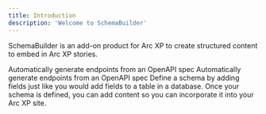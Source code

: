 ```yaml
---
title: Introduction
description: 'Welcome to SchemaBuilder'
---
```

SchemaBuilder is an add-on product for Arc XP to create structured content to embed in Arc XP stories.

<CardGroup cols={2}>
 <Card
    title="How it works"
    icon="code"
    href="https://mintlify.com/docs/api-playground/openapi"
  >
    Automatically generate endpoints from an OpenAPI spec
  </Card>
   <Card
    title="API Documentation"
    icon="code"
    href="https://mintlify.com/docs/api-playground/openapi"
  >
    Automatically generate endpoints from an OpenAPI spec
  </Card>
  <Card
    title="Create a Schema"
    icon="pen-to-square"
    href="https://mintlify.com/docs/quickstart"
  >
    Define a schema by adding fields just like you would add fields to a table in a database.
  </Card>
  <Card
    title="Add Content"
    icon="image"
    href="https://mintlify.com/docs/development"
  >
    Once your schema is defined, you can add content so you can incorporate it into your Arc XP site.
  </Card>

  
</CardGroup>

